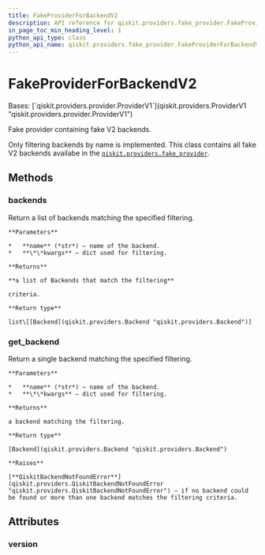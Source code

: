 ```yaml
---
title: FakeProviderForBackendV2
description: API reference for qiskit.providers.fake_provider.FakeProviderForBackendV2
in_page_toc_min_heading_level: 1
python_api_type: class
python_api_name: qiskit.providers.fake_provider.FakeProviderForBackendV2
---
```


# FakeProviderForBackendV2

<Class id="qiskit.providers.fake_provider.FakeProviderForBackendV2" github="https://github.com/qiskit/qiskit/tree/stable/0.21/qiskit/providers/fake_provider/fake_provider.py" signature="FakeProviderForBackendV2">
  Bases: [`qiskit.providers.provider.ProviderV1`](qiskit.providers.ProviderV1 "qiskit.providers.provider.ProviderV1")

  Fake provider containing fake V2 backends.

  Only filtering backends by name is implemented. This class contains all fake V2 backends availabe in the [`qiskit.providers.fake_provider`](providers_fake_provider#module-qiskit.providers.fake_provider "qiskit.providers.fake_provider").

  ## Methods

  ### backends

  <Function id="qiskit.providers.fake_provider.FakeProviderForBackendV2.backends" name="backends" signature="FakeProviderForBackendV2.backends(name=None, **kwargs)">
    Return a list of backends matching the specified filtering.

    **Parameters**

    *   **name** (*str*) – name of the backend.
    *   **\*\*kwargs** – dict used for filtering.

    **Returns**

    **a list of Backends that match the filtering**

    criteria.

    **Return type**

    list\[[Backend](qiskit.providers.Backend "qiskit.providers.Backend")]
  </Function>

  ### get\_backend

  <Function id="qiskit.providers.fake_provider.FakeProviderForBackendV2.get_backend" name="get_backend" signature="FakeProviderForBackendV2.get_backend(name=None, **kwargs)">
    Return a single backend matching the specified filtering.

    **Parameters**

    *   **name** (*str*) – name of the backend.
    *   **\*\*kwargs** – dict used for filtering.

    **Returns**

    a backend matching the filtering.

    **Return type**

    [Backend](qiskit.providers.Backend "qiskit.providers.Backend")

    **Raises**

    [**QiskitBackendNotFoundError**](qiskit.providers.QiskitBackendNotFoundError "qiskit.providers.QiskitBackendNotFoundError") – if no backend could be found or more than one backend matches the filtering criteria.
  </Function>

  ## Attributes

  ### version

  <Attribute id="qiskit.providers.fake_provider.FakeProviderForBackendV2.version" name="version" attributeValue="= 1" />
</Class>

